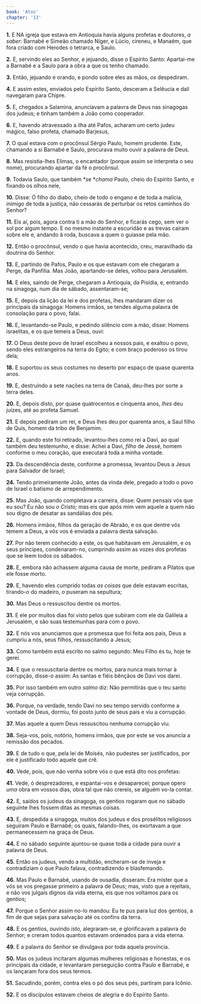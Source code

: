 ```yaml
---
book: 'Atos'
chapter: '13'
---
```


**1.** E NA igreja que estava em Antioquia havia alguns profetas e doutores, *a saber:* Barnabé e Simeão chamado Níger, e Lúcio, cireneu, e Manaém, que fora criado com Herodes o tetrarca, e Saulo.

**2.** E, servindo eles ao Senhor, e jejuando, disse o Espírito Santo: Apartai-me a Barnabé e a Saulo para a obra a que os tenho chamado.

**3.** Então, jejuando e orando, e pondo sobre eles as mãos, *os* despediram.

**4.** E assim estes, enviados pelo Espírito Santo, desceram a Selêucia e dali navegaram para Chipre.

**5.** E, chegados a Salamina, anunciavam a palavra de Deus nas sinagogas dos judeus; e tinham também a João como cooperador.

**6.** E, havendo atravessado a ilha até Pafos, acharam *um* certo judeu mágico, falso profeta, chamado Barjesus,

**7.** O qual estava com o procônsul Sérgio Paulo, homem prudente. Este, chamando a si Barnabé e Saulo, procurava muito ouvir a palavra de Deus.

**8.** Mas resistia-lhes Elimas, o encantador (porque assim se interpreta o seu nome), procurando apartar da fé o procônsul.

**9.** Todavia Saulo, que também *se **chama* Paulo, cheio do Espírito Santo, e fixando os olhos nele,

**10.** Disse: Ó filho do diabo, cheio de todo o engano e de toda a malícia, inimigo de toda a justiça, não cessarás de perturbar os retos caminhos do Senhor?

**11.** Eis aí, pois, agora contra ti a mão do Senhor, e ficarás cego, sem ver o sol por algum tempo. E no mesmo instante a escuridão e as trevas caíram sobre ele e, andando à roda, buscava a quem o guiasse pela mão.

**12.** Então o procônsul, vendo o que havia acontecido, creu, maravilhado da doutrina do Senhor.

**13.** E, partindo de Pafos, Paulo e os que estavam com ele chegaram a Perge, da Panfília. Mas João, apartando-se deles, voltou para Jerusalém.

**14.** E eles, saindo de Perge, chegaram a Antioquia, da Pisídia, e, entrando na sinagoga, num dia de sábado, assentaram-se;

**15.** E, depois da lição da lei e dos profetas, lhes mandaram dizer os principais da sinagoga: Homens irmãos, se tendes alguma palavra de consolação para o povo, falai.

**16.** E, levantando-se Paulo, e pedindo silêncio com a mão, disse: Homens israelitas, e os que temeis a Deus, ouvi:

**17.** O Deus deste povo de Israel escolheu a nossos pais, e exaltou o povo, sendo eles estrangeiros na terra do Egito; e com braço poderoso os tirou dela;

**18.** E suportou os seus costumes no deserto por espaço de quase quarenta anos.

**19.** E, destruindo a sete nações na terra de Canaã, deu-lhes por sorte a terra deles.

**20.** E, depois disto, por quase quatrocentos e cinquenta anos, *lhes* deu juízes, até ao profeta Samuel.

**21.** E depois pediram *um* rei, e Deus lhes deu por quarenta anos, a Saul filho de Quis, homem da tribo de Benjamim.

**22.** E, quando este foi retirado, levantou-lhes como rei a Davi, ao qual também deu testemunho, e disse: Achei a Davi, *filho* de Jessé, homem conforme o meu coração, que executará toda a minha vontade.

**23.** Da descendência deste, conforme a promessa, levantou Deus a Jesus para Salvador de Israel;

**24.** Tendo primeiramente João, antes da vinda dele, pregado a todo o povo de Israel o batismo de arrependimento.

**25.** Mas João, quando completava a carreira, disse: Quem pensais vós que eu sou? Eu não sou *o Cristo;* mas eis que após mim vem aquele a quem não sou digno de desatar as sandálias dos pés.

**26.** Homens irmãos, filhos da geração de Abraão, e os que dentre vós temem a Deus, a vós vos é enviada a palavra desta salvação.

**27.** Por não terem conhecido a este, os que habitavam em Jerusalém, e os seus príncipes, condenaram-no, cumprindo assim as vozes dos profetas que se leem todos os sábados.

**28.** E, embora não achassem alguma causa de morte, pediram a Pilatos que ele fosse morto.

**29.** E, havendo eles cumprido todas *as coisas* que dele estavam escritas, tirando-*o* do madeiro, *o* puseram na sepultura;

**30.** Mas Deus o ressuscitou dentre os mortos.

**31.** E ele por muitos dias foi visto pelos que subiram com ele da Galileia a Jerusalém, e são suas testemunhas para com o povo.

**32.** E nós vos anunciamos que a promessa que foi feita aos pais, Deus a cumpriu a nós, seus filhos, ressuscitando a Jesus;

**33.** Como também está escrito no salmo segundo: Meu Filho és tu, hoje te gerei.

**34.** E que o ressuscitaria dentre os mortos, para nunca mais tornar à corrupção, disse-*o* assim: As santas e fiéis bênçãos de Davi vos darei.

**35.** Por isso também em outro *salmo* diz: Não permitirás que o teu santo veja corrupção.

**36.** Porque, na verdade, tendo Davi no seu tempo servido conforme a vontade de Deus, dormiu, foi posto junto de seus pais e viu a corrupção.

**37.** Mas aquele a quem Deus ressuscitou nenhuma corrupção viu.

**38.** Seja-vos, pois, notório, homens irmãos, que por este se vos anuncia a remissão dos pecados.

**39.** E de tudo o que, pela lei de Moisés, não pudestes ser justificados, por ele é justificado todo aquele que crê.

**40.** Vede, pois, que não venha sobre vós o que está dito nos profetas:

**41.** Vede, ó desprezadores, e espantai-vos e desaparecei; porque opero *uma* obra em vossos dias, obra tal que não crereis, se alguém vo-la contar.

**42.** E, saídos os judeus da sinagoga, os gentios rogaram que no sábado seguinte lhes fossem ditas as mesmas coisas.

**43.** E, despedida a sinagoga, muitos dos judeus e dos prosélitos religiosos seguiram Paulo e Barnabé; os quais, falando-lhes, os exortavam a que permanecessem na graça de Deus.

**44.** E no sábado seguinte ajuntou-se quase toda a cidade para ouvir a palavra de Deus.

**45.** Então os judeus, vendo a multidão, encheram-se de inveja e contradiziam o que Paulo falava, contradizendo e blasfemando.

**46.** Mas Paulo e Barnabé, usando de ousadia, disseram: Era mister que a vós se vos pregasse primeiro a palavra de Deus; mas, visto que a rejeitais, e não vos julgais dignos da vida eterna, eis que nos voltamos para os gentios;

**47.** Porque o Senhor assim no-lo mandou: Eu te pus para luz dos gentios, a fim de que sejas para salvação até os confins da terra.

**48.** E os gentios, ouvindo *isto,* alegraram-se, e glorificavam a palavra do Senhor; e creram todos quantos estavam ordenados para a vida eterna.

**49.** E a palavra do Senhor se divulgava por toda aquela província.

**50.** Mas os judeus incitaram algumas mulheres religiosas e honestas, e os principais da cidade, e levantaram perseguição contra Paulo e Barnabé, e os lançaram fora dos seus termos.

**51.** Sacudindo, porém, contra eles o pó dos seus pés, partiram para Icônio.

**52.** E os discípulos estavam cheios de alegria e do Espírito Santo.